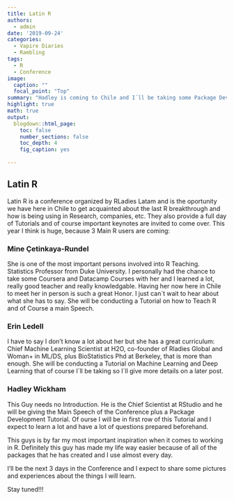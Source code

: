 ```yaml
---
title: Latin R
authors: 
  - admin
date: '2019-09-24'
categories:
  - Vapire Diaries
  - Rambling
tags:
  - R
  - Conference
image:
  caption: ""
  focal_point: "Top"
summary: "Hadley is coming to Chile and I´ll be taking some Package Development Classes with him"
highlight: true
math: true
output:
  blogdown::html_page:
    toc: false
    number_sections: false
    toc_depth: 4
    fig_caption: yes
    
---
```


## Latin R

Latin R is a conference organized by RLadies Latam and is the oportunity we have here in Chile to get acquainted about the last R breakthrough and how is being using in Research, companies, etc.
They also provide a full day of Tutorials and of course important keynotes are invited to come over. This year I think is huge, because 3 Main R users are coming:

### Mine Çetinkaya-Rundel

She is one of the most important persons involved into R Teaching. Statistics Professor from Duke University. I personally had the chance to take some Coursera and Datacamp Courses with her and I learned a lot, really good teacher and really knowledgable. Having her now here in Chile to meet her in person is such a great Honor. I just can´t wait to hear about what she has to say.
She will be conducting a Tutorial on how to Teach R and of Course a main Speech.

### Erin Ledell

I have to say I don't know a lot about her but she has a great curriculum: Chief Machine Learning Scientist at H2O, co-founder of Rladies Global and Woman+ in ML/DS, plus BioStatistics Phd at Berkeley, that is more than enough. She will be conducting a Tutorial on Machine Learning and Deep Learning that of course I´ll be taking so I´ll give more details on a later post.

### Hadley Wickham
This Guy needs no Introduction. He is the Chief Scientist at RStudio and he will be giving the Main Speech of the Conference plus a Package Development Tutorial. Of ourse I will be in first row of this Tutorial and I expect to learn a lot and have a lot of questions prepared beforehand.

This guys is by far my most important inspiration when it comes to working in R. Definitely this guy has made my life way easier because of all of the packages that he has created and I use almost every day.

I'll be the next 3 days in the Conference and I expect to share some pictures and experiences about the things I will learn.

Stay tuned!!!